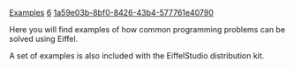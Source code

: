 [[Property:title|Examples]]
[[Property:weight|6]]
[[Property:uuid|1a59e03b-8bf0-8426-43b4-577761e40790]]

{{underconstruction}}


Here you will find examples of how common programming problems can be solved using Eiffel.

A set of examples is also included with the EiffelStudio distribution kit.



